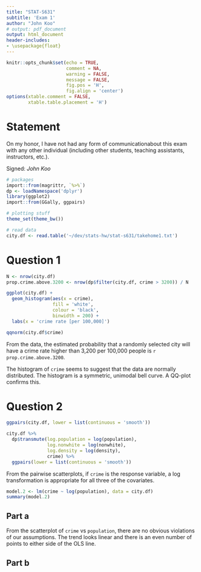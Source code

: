 ```yaml
---
title: "STAT-S631"
subtitle: 'Exam 1'
author: "John Koo"
# output: pdf_document
output: html_document
header-includes:
- \usepackage{float}
---
```


```r
knitr::opts_chunk$set(echo = TRUE, 
                      comment = NA, 
                      warning = FALSE, 
                      message = FALSE, 
                      fig.pos = 'H', 
                      fig.align = 'center')
options(xtable.comment = FALSE, 
        xtable.table.placement = 'H')
```

# Statement

On my honor, I have not had any form of communicationabout this exam with any 
other individual (including other students, teaching assistants, instructors, 
etc.).

Signed: *John Koo*

```r
# packages
import::from(magrittr, `%>%`)
dp <- loadNamespace('dplyr')
library(ggplot2)
import::from(GGally, ggpairs)

# plotting stuff
theme_set(theme_bw())

# read data
city.df <- read.table('~/dev/stats-hw/stat-s631/takehome1.txt')
```

# Question 1

```r
N <- nrow(city.df)
prop.crime.above.3200 <- nrow(dp$filter(city.df, crime > 3200)) / N

ggplot(city.df) + 
  geom_histogram(aes(x = crime), 
                 fill = 'white', 
                 colour = 'black', 
                 binwidth = 200) + 
  labs(x = 'crime rate [per 100,000]')

qqnorm(city.df$crime)
```

From the data, the estimated probability that a randomly selected city will have 
a crime rate higher than 3,200 per 100,000 people is `r prop.crime.above.3200`.

The histogram of `crime` seems to suggest that the data are normally 
distributed. The histogram is a symmetric, unimodal bell curve. A QQ-plot 
confirms this.

# Question 2

```r
ggpairs(city.df, lower = list(continuous = 'smooth'))

city.df %>% 
  dp$transmute(log.population = log(population), 
               log.nonwhite = log(nonwhite), 
               log.density = log(density), 
               crime) %>% 
  ggpairs(lower = list(continuous = 'smooth'))
```

From the pairwise scatterplots, if `crime` is the response variable, a log 
transformation is appropriate for all three of the covariates.

```r
model.2 <- lm(crime ~ log(population), data = city.df)
summary(model.2)
```

## Part a

From the scatterplot of `crime` vs `population`, there are no obvious violations 
of our assumptions. The trend looks linear and there is an even number of 
points to either side of the OLS line. 

## Part b

